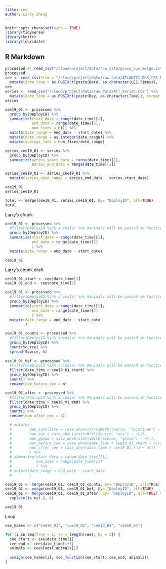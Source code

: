```yaml
---
title: cee.
author: Larry Zheng
---
```


```r
knitr::opts_chunk$set(echo = TRUE)
library(tidyverse)
library(knitr)
library(lubridate)
```

## R Markdown

```r
processed <- read_csv("/cloud/project/data/raw_data/gonio_aux_merge.csv")
processed
cee <- read_csv(file = "/cloud/project/data/raw_data/ATLANTIC-BRS_CEE Metadata.csv") %>%
  mutate(date_time = as.POSIXct(paste(Date, as.character(CEE.Times)), format = "%m/%d/%y %H:%M:%S"))
cee
series <- read_csv("/cloud/project/data/raw_data/All_Series.csv") %>%
  mutate(date_time = as.POSIXct(paste(Day, as.character(Time)), format = "%d-%B-%Y %H:%M:%S"))
series
```


```r
cee19_01 <- processed %>%
  group_by(DeployID) %>%
  summarize(start_date = range(date_time)[1],
            end_date = range(date_time)[2],
            num_fixes = n()) %>%
  mutate(date_range = end_date - start_date) %>%
  mutate(date_range = as.integer(date_range)) %>%
  mutate(average_locs = num_fixes/date_range)

series_cee19_01 <- series %>%
  group_by(DeployID) %>%
  summarize(series_start_date = range(date_time)[1],
            series_end_date = range(date_time)[2])

series_cee19_01 <- series_cee19_01 %>%
  mutate(series_date_range = series_end_date - series_start_date)

cee19_01
series_cee19_01

total <- merge(cee19_01, series_cee19_01, by= "DeployID", all=TRUE)
total
```


Larry's chunk
```r
cee19_01 <- processed %>%
  #filter(DeployID %in% animals) %>% #animals will be passed in function call: animals in a particular CEE
  group_by(DeployID) %>%
  summarize(start_date = range(date_time)[1],
            end_date = range(date_time)[2]
            ) %>% 
  mutate(date_range = end_date - start_date)

cee19_01
```


Larry's chunk draft
```r
cee19_01_start <- cee$date_time[1]
cee19_01_end <- cee$date_time[2]

cee19_01 <- processed %>%
  #filter(DeployID %in% animals) %>% #animals will be passed in function call: animals in a particular CEE
  group_by(DeployID) %>%
  summarize(start_date = range(date_time)[1],
            end_date = range(date_time)[2]
            ) %>% 
  mutate(date_range = end_date - start_date
         )

cee19_01_counts <- processed %>%
  #filter(DeployID %in% animals) %>% #animals will be passed in function call: animals in a particular CEE
  group_by(DeployID) %>%
  count(Source) %>%
  spread(Source, n)
  
cee19_01_bef <- processed %>%
  #filter(DeployID %in% animals) %>% #animals will be passed in function call: animals in a particular CEE
  filter(date_time < cee19_01_start) %>%
  group_by(DeployID) %>%
  count() %>%
  rename(num_before_cee = n)

cee19_01_after <- processed %>%
  #filter(DeployID %in% animals) %>% #animals will be passed in function call: animals in a particular CEE
  filter(date_time > cee19_01_end) %>%
  group_by(DeployID) %>%
  count() %>%
  rename(num_after_cee = n)

  # mutate(
  #        num_satellite = case_when(startsWith(Source, "locations") ~ n()),
  #        num_aux = case_when(startsWith(Source, "aux") ~ n()),
  #        num_gonio = case_when(startsWith(Source, "gonio") ~ n()),
  #        num_before_cee = case_when(date_time < cee19_01_start ~ n()),
  #        num_after_cee = case_when(date_time > cee19_01_end ~ n())
  #        ) %>%
  # summarize(start_date = range(date_time)[1],
  #           end_date = range(date_time)[2]
  #           ) %>% 
  # mutate(date_range = end_date - start_date
  #        )

cee19_01 <- merge(cee19_01, cee19_01_counts, by= "DeployID", all=TRUE)
cee19_01 <- merge(cee19_01, cee19_01_bef, by= "DeployID", all=TRUE)
cee19_01 <- merge(cee19_01, cee19_01_after, by= "DeployID", all=TRUE) %>% 
  replace(is.na(.), 0)

cee19_01
```



Loop
```r
cee_names <- c("cee19_01", "cee19_02", "cee19_03", "cee19_04")

for (i in seq(from = 1, to = length(cee), by = 2)) {
  cee_start <- cee$date_time[i]
  cee_end <- cee$date_time[i+1]
  animals <- cee$Focal.animals[i]
  
  assign(cee_names[i], cee_function(cee_start, cee_end, animals))
}
```
